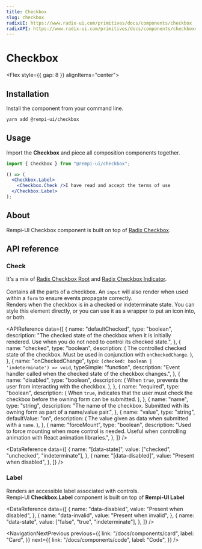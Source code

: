 ```yaml
---
title: Checkbox
slug: checkbox
radixUI: https://www.radix-ui.com/primitives/docs/components/checkbox
radixAPI: https://www.radix-ui.com/primitives/docs/components/checkbox#api-reference
---
```


# Checkbox

<Description text="A control that allows the user to toggle between checked and not checked." />

<Flex style={{ gap: 8 }} alignItems="center">
  <RadixUI href="https://www.radix-ui.com/primitives/docs/components/checkbox" />
  <RadixAPI href="https://www.radix-ui.com/primitives/docs/components/checkbox#api-reference" />
  <SelectVersion />
</Flex>

<PreviewComponent name="checkbox" />

## Installation

Install the component from your command line.

```bash
yarn add @rempi-ui/checkbox
```

## Usage

Import the <strong>Checkbox</strong> and piece all composition components together.

```jsx
import { Checkbox } from "@rempi-ui/checkbox";

() => (
  <Checkbox.Label>
    <Checkbox.Check />I have read and accept the terms of use
  </Checkbox.Label>
);
```

## About

Rempi-UI Checkbox component is built on top of [Radix Checkbox](https://www.radix-ui.com/primitives/docs/components/checkbox).

## API reference

### Check

It's a mix of [Radix Checkbox Root](https://www.radix-ui.com/primitives/docs/components/checkbox#root) and [Radix Checkbox Indicator](https://www.radix-ui.com/primitives/docs/components/checkbox#indicator).<br/><br/>
Contains all the parts of a checkbox. An `input` will also render when used within a `form` to ensure events propagate correctly. <br/>
Renders when the checkbox is in a checked or indeterminate state. You can style this element directly, or you can use it as a wrapper to put an icon into, or both.

<MoreInfo
  componentName="Radix Checkbox"
  componentLink="https://www.radix-ui.com/primitives/docs/components/checkbox"
/>

<APIReference
  data={[
    {
      name: "defaultChecked",
      type: "boolean",
      description:
        "The checked state of the checkbox when it is initially rendered. Use when you do not need to control its checked state.",
    },
    {
      name: "checked",
      type: "boolean",
      description: (
        <span>
          The controlled checked state of the checkbox. Must be used in
          conjunction with <code>onCheckedChange</code>.
        </span>
      ),
    },
    {
      name: "onCheckedChange",
      type: `(checked: boolean | 'indeterminate') => void`,
      typeSimple: "function",
      description:
        "Event handler called when the checked state of the checkbox changes.",
    },
    {
      name: "disabled",
      type: "boolean",
      description: (
        <span>
          When <code>true</code>, prevents the user from interacting with the
          checkbox.
        </span>
      ),
    },
    {
      name: "required",
      type: "boolean",
      description: (
        <span>
          When <code>true</code>, indicates that the user must check the
          checkbox before the owning form can be submitted.
        </span>
      ),
    },
    {
      name: "name",
      type: "string",
      description:
        "The name of the checkbox. Submitted with its owning form as part of a name/value pair.",
    },
    {
      name: "value",
      type: "string",
      defaultValue: "on",
      description: (
        <span>
          The value given as data when submitted with a <code>name</code>.
        </span>
      ),
    },
    {
      name: "forceMount",
      type: "boolean",
      description:
        "Used to force mounting when more control is needed. Useful when controlling animation with React animation libraries.",
    },
  ]}
/>

<DataReference
  data={[
    {
      name: "[data-state]",
      value: ["checked", "unchecked", "indeterminate"],
    },
    {
      name: "[data-disabled]",
      value: "Present when disabled",
    },
  ]}
/>

### Label

Renders an accessible label associated with controls.<br />
Rempi-UI <strong>Checkbox.Label</strong> component is built on top of <strong>Rempi-UI Label</strong>

<MoreInfo
  componentName="Rempi-UI Label"
  componentLink="/docs/components/label"
/>

<DataReference
  data={[
    {
      name: "data-disabled",
      value: "Present when disabled",
    },
    {
      name: "data-invalid",
      value: "Present when invalid",
    },
    {
      name: "data-state",
      value: ["false", "true", "indeterminate"],
    },
  ]}
/>

<NavigationNextPrevious
  previous={{
    link: "/docs/components/card",
    label: "Card",
  }}
  next={{
    link: "/docs/components/code",
    label: "Code",
  }}
/>

<EditThisPage url="components/en-US/checkbox/1.0.0.mdx" />
